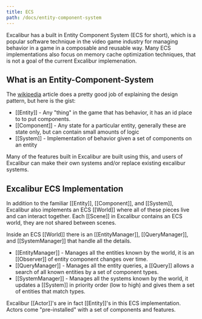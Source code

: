 ```yaml
---
title: ECS
path: /docs/entity-component-system
---
```


Excalibur has a built in Entity Component System (ECS for short), which is a popular software technique in the video game industry
for managing behavior in a game in a composable and reusable way. Many ECS implementations also focus on memory cache optimization
techniques, that is not a goal of the current Excalibur implemenation.

## What is an Entity-Component-System

The [wikipedia](https://en.wikipedia.org/wiki/Entity_component_system) article does a pretty good job of explaining the design pattern, but here is the gist:

- [[Entity]] - Any "thing" in the game that has behavior, it has an id place to to put components.
- [[Component]] - Any state for a particular entity, generally these are state only, but can contain small amounts of logic
- [[System]] - Implementation of behavior given a set of components on an entity

Many of the features built in Excalibur are built using this, and users of Excalibur can make their own systems and/or replace
existing excalibur systems.

## Excalibur ECS Implementation

In addition to the familiar [[Entity]], [[Component]], and [[System]], Excalibur also implements an ECS [[World]] where all of these
pieces live and can interact together. Each [[Scene]] in Excalibur contains an ECS world, they are not shared between scenes.

Inside an ECS [[World]] there is an [[EntityManager]], [[QueryManager]], and [[SystemManager]] that handle all the details.

- [[EntityManager]] - Manages all the entities known by the world, it is an [[Observer]] of entity component changes over time.
- [[QueryManager]] - Manages all the entity queries, a [[Query]] allows a search of all known entities by a set of component types.
- [[SystemManager]] - Manages all the systems known by the world, it updates a [[System]] in priority order (low to high) and gives them a set of entities that match types.

Excalibur [[Actor]]'s are in fact [[Entity]]'s in this ECS implementation. Actors come "pre-installed" with a set of components and features.
